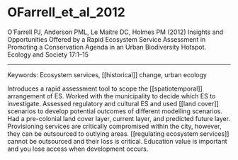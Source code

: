 # OFarrell_et_al_2012  

O’Farrell PJ, Anderson PML, Le Maitre DC, Holmes PM (2012) Insights and Opportunities Offered by a Rapid Ecosystem Service Assessment in Promoting a Conservation Agenda in an Urban Biodiversity Hotspot. Ecology and Society 17:1–15


---

Keywords: Ecosystem services, [[historical]] change, urban ecology	

Introduces a rapid assessment tool to scope the [[spatiotemporal]] arrangement of ES. Worked with the municipality to decide which ES to investigate. Assessed regulatory and cultural ES and used [[land cover]] scenarios to develop potential outcomes of different modelling scenarios. Had a pre-colonial land cover layer, current layer, and predicted future layer. Provisioning services are critically compromised within the city, however, they can be outsourced to outlying areas. [[regulating ecosystem services]] cannot be outsourced and their loss is critical. Education value is important and you lose access when development occurs.
